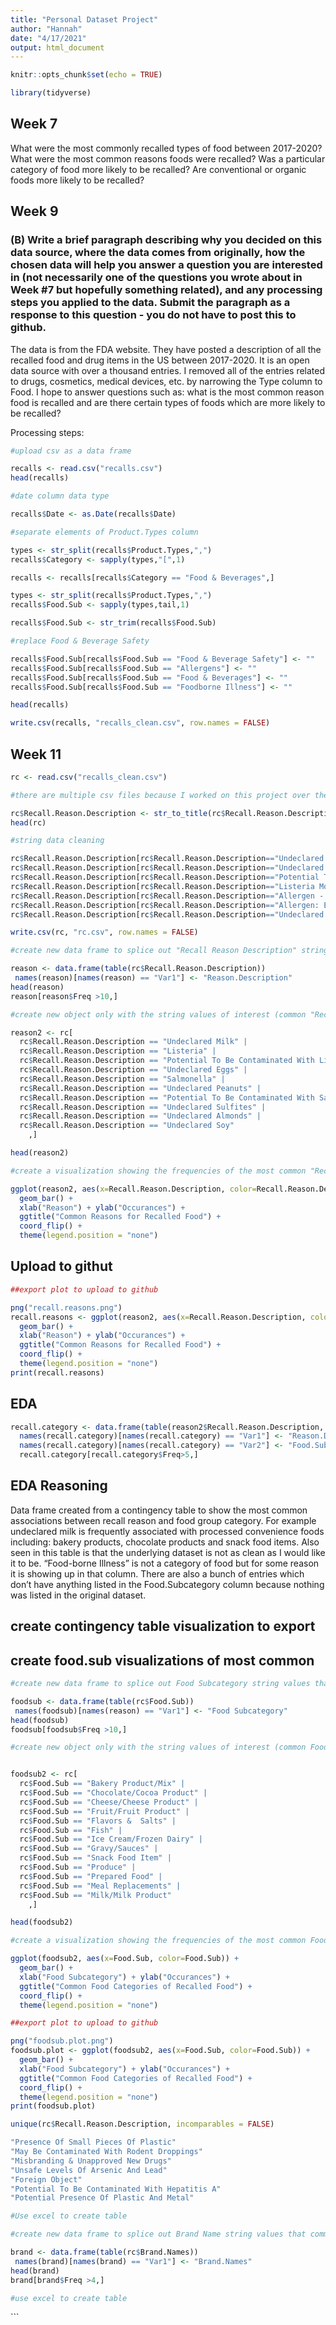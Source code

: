 ```yaml
---
title: "Personal Dataset Project"
author: "Hannah"
date: "4/17/2021"
output: html_document
---
```


```r
knitr::opts_chunk$set(echo = TRUE)

library(tidyverse)
```

## Week 7

What were the most commonly recalled types of food between 2017-2020?
What were the most common reasons foods were recalled?
Was a particular category of food more likely to be recalled? Are conventional or organic foods more likely to be recalled?

## Week 9

### (B) Write a brief paragraph describing why you decided on this data source, where the data comes from originally, how the chosen data will help you answer a question you are interested in (not necessarily one of the questions you wrote about in Week \#7 but hopefully something related), and any processing steps you applied to the data. Submit the paragraph as a response to this question - you do not have to post this to github. 

The data is from the FDA website. They have posted a description of all the recalled food and drug items in the US between 2017-2020. It is an open data source with over a thousand entries. I removed all of the entries related to drugs, cosmetics, medical devices, etc. by narrowing the Type column to Food. I hope to answer questions such as: what is the most common reason food is recalled and are there certain types of foods which are more likely to be recalled? 

Processing steps:

```r
#upload csv as a data frame

recalls <- read.csv("recalls.csv")
head(recalls)

```

```r

#date column data type

recalls$Date <- as.Date(recalls$Date)

#separate elements of Product.Types column

types <- str_split(recalls$Product.Types,",")
recalls$Category <- sapply(types,"[",1)

recalls <- recalls[recalls$Category == "Food & Beverages",]

types <- str_split(recalls$Product.Types,",")
recalls$Food.Sub <- sapply(types,tail,1)

recalls$Food.Sub <- str_trim(recalls$Food.Sub)

#replace Food & Beverage Safety

recalls$Food.Sub[recalls$Food.Sub == "Food & Beverage Safety"] <- ""
recalls$Food.Sub[recalls$Food.Sub == "Allergens"] <- ""
recalls$Food.Sub[recalls$Food.Sub == "Food & Beverages"] <- ""
recalls$Food.Sub[recalls$Food.Sub == "Foodborne Illness"] <- ""

head(recalls)

write.csv(recalls, "recalls_clean.csv", row.names = FALSE)
```

## Week 11

```r
rc <- read.csv("recalls_clean.csv")

#there are multiple csv files because I worked on this project over the course of several weeks. 

rc$Recall.Reason.Description <- str_to_title(rc$Recall.Reason.Description)
head(rc)

#string data cleaning

rc$Recall.Reason.Description[rc$Recall.Reason.Description=="Undeclared Peanut"] <- "Undeclared Peanuts"
rc$Recall.Reason.Description[rc$Recall.Reason.Description=="Undeclared Almond"] <- "Undeclared Almonds"
rc$Recall.Reason.Description[rc$Recall.Reason.Description=="Potential To Be Contaminated With Listeria Monocytogenes"] <- "Potential To Be Contaminated With Listeria"
rc$Recall.Reason.Description[rc$Recall.Reason.Description=="Listeria Monocytogenes"] <- "Listeria"
rc$Recall.Reason.Description[rc$Recall.Reason.Description=="Allergen - Eggs"] <- "Allergen: Eggs"
rc$Recall.Reason.Description[rc$Recall.Reason.Description=="Allergen: Egg"] <- "Allergen: Eggs"
rc$Recall.Reason.Description[rc$Recall.Reason.Description=="Undeclared Egg"] <- "Undeclared Eggs"

write.csv(rc, "rc.csv", row.names = FALSE)
```

```r

#create new data frame to splice out "Recall Reason Description" string values that commonly appear. 

reason <- data.frame(table(rc$Recall.Reason.Description))
 names(reason)[names(reason) == "Var1"] <- "Reason.Description"
head(reason)
reason[reason$Freq >10,]

#create new object only with the string values of interest (common "Recall Reason Description" values)

reason2 <- rc[
  rc$Recall.Reason.Description == "Undeclared Milk" |
  rc$Recall.Reason.Description == "Listeria" |  
  rc$Recall.Reason.Description == "Potential To Be Contaminated With Listeria" |
  rc$Recall.Reason.Description == "Undeclared Eggs" |
  rc$Recall.Reason.Description == "Salmonella" |
  rc$Recall.Reason.Description == "Undeclared Peanuts" |
  rc$Recall.Reason.Description == "Potential To Be Contaminated With Salmonella" |
  rc$Recall.Reason.Description == "Undeclared Sulfites" |
  rc$Recall.Reason.Description == "Undeclared Almonds" |
  rc$Recall.Reason.Description == "Undeclared Soy"
    ,]

head(reason2)
```

```r

#create a visualization showing the frequencies of the most common "Recall Reason Descriptions"

ggplot(reason2, aes(x=Recall.Reason.Description, color=Recall.Reason.Description)) +
  geom_bar() +
  xlab("Reason") + ylab("Occurances") +
  ggtitle("Common Reasons for Recalled Food") +
  coord_flip() +
  theme(legend.position = "none")
```

## Upload to githut
```r

##export plot to upload to github

png("recall.reasons.png")
recall.reasons <- ggplot(reason2, aes(x=Recall.Reason.Description, color=Recall.Reason.Description)) +
  geom_bar() +
  xlab("Reason") + ylab("Occurances") +
  ggtitle("Common Reasons for Recalled Food") +
  coord_flip() +
  theme(legend.position = "none")
print(recall.reasons)
```

## EDA
```r

recall.category <- data.frame(table(reason2$Recall.Reason.Description, reason2$Food.Sub))
  names(recall.category)[names(recall.category) == "Var1"] <- "Reason.Description"
  names(recall.category)[names(recall.category) == "Var2"] <- "Food.Subcategory"
  recall.category[recall.category$Freq>5,]
```

## EDA Reasoning
Data frame created from a contingency table to show the most common associations between recall reason and food group category. For example undeclared milk is frequently associated with processed convenience foods including: bakery products, chocolate products and snack food items. Also seen in this table is that the underlying dataset is not as clean as I would like it to be. "Food-borne Illness" is not a category of food but for some reason it is showing up in that column. There are also a bunch of entries which don't have anything listed in the Food.Subcategory column because nothing was listed in the original dataset. 

## create contingency table visualization to export
## create food.sub visualizations of most common
```r

#create new data frame to splice out Food Subcategory string values that commonly appear. 

foodsub <- data.frame(table(rc$Food.Sub))
 names(foodsub)[names(reason) == "Var1"] <- "Food Subcategory"
head(foodsub)
foodsub[foodsub$Freq >10,]

#create new object only with the string values of interest (common Food Subcategory values)


foodsub2 <- rc[
  rc$Food.Sub == "Bakery Product/Mix" |
  rc$Food.Sub == "Chocolate/Cocoa Product" |  
  rc$Food.Sub == "Cheese/Cheese Product" |
  rc$Food.Sub == "Fruit/Fruit Product" |
  rc$Food.Sub == "Flavors &  Salts" |
  rc$Food.Sub == "Fish" |
  rc$Food.Sub == "Ice Cream/Frozen Dairy" |
  rc$Food.Sub == "Gravy/Sauces" |
  rc$Food.Sub == "Snack Food Item" |
  rc$Food.Sub == "Produce" |
  rc$Food.Sub == "Prepared Food" |
  rc$Food.Sub == "Meal Replacements" |
  rc$Food.Sub == "Milk/Milk Product"
    ,]

head(foodsub2)
```

```r

#create a visualization showing the frequencies of the most common Food Subcategories

ggplot(foodsub2, aes(x=Food.Sub, color=Food.Sub)) +
  geom_bar() +
  xlab("Food Subcategory") + ylab("Occurances") +
  ggtitle("Common Food Categories of Recalled Food") +
  coord_flip() +
  theme(legend.position = "none")
```

```r

##export plot to upload to github

png("foodsub.plot.png")
foodsub.plot <- ggplot(foodsub2, aes(x=Food.Sub, color=Food.Sub)) +
  geom_bar() +
  xlab("Food Subcategory") + ylab("Occurances") +
  ggtitle("Common Food Categories of Recalled Food") +
  coord_flip() +
  theme(legend.position = "none")
print(foodsub.plot)
```

```r

unique(rc$Recall.Reason.Description, incomparables = FALSE)

"Presence Of Small Pieces Of Plastic"  
"May Be Contaminated With Rodent Droppings"
"Misbranding & Unapproved New Drugs"
"Unsafe Levels Of Arsenic And Lead"                                                                                          
"Foreign Object"                                                                                                             
"Potential To Be Contaminated With Hepatitis A"                                                                              
"Potential Presence Of Plastic And Metal"

#Use excel to create table

```

```r

#create new data frame to splice out Brand Name string values that commonly appear. 

brand <- data.frame(table(rc$Brand.Names))
 names(brand)[names(brand) == "Var1"] <- "Brand.Names"
head(brand)
brand[brand$Freq >4,]

#use excel to create table

```

```